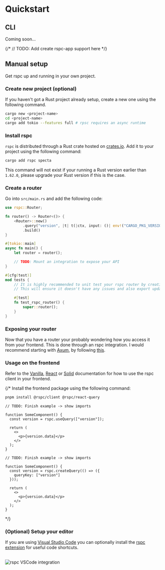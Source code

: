 
# Quickstart

## CLI

Coming soon...

{/* // TODO: Add create rspc-app support here */}

## Manual setup

Get rspc up and running in your own project.

<Steps>

### Create new project (optional)

If you haven't got a Rust project already setup, create a new one using the following command.

```bash
cargo new <project-name>
cd <project-name>
cargo add tokio --features full # rpsc requires an async runtime
```

### Install rspc

`rspc` is distributed through a Rust crate hosted on [crates.io](https://crates.io/crates/rspc). Add it to your project using the following command:

```bash
cargo add rspc specta
```

This command will not exist if your running a Rust version earlier than `1.62.0`, please upgrade your Rust version if this is the case.

### Create a router

Go into `src/main.rs` and add the following code:

```rs copy filename="src/main.rs"
use rspc::Router;

fn router() -> Router<()> {
    <Router>::new()
        .query("version", |t| t(|ctx, input: ()| env!("CARGO_PKG_VERSION")))
        .build()
}

#[tokio::main]
async fn main() {
    let router = router();

    // TODO: Mount an integration to expose your API
}

#[cfg(test)]
mod tests {
    // It is highly recommended to unit test your rspc router by creating it
    // This will ensure it doesn't have any issues and also export updated Typescript types.

    #[test]
    fn test_rspc_router() {
        super::router();
    }
}
```

### Exposing your router

Now that you have a router your probably wondering how you access it from your frontend. This is done through an rspc integration. I would recommend starting with [Axum](https://github.com/tokio-rs/axum), by following [this](/integrations/axum).

### Usage on the frontend

Refer to the [Vanilla](/client), [React](/client/react) or [Solid](/client/solid) documentation for how to use the rspc client in your frontend.

{/* Install the frontend package using the following command:

<Interpolate>

```bash
pnpm install @rspc/client @rspc/react-query
```

</Interpolate>

<IfFramework framework="react">

```tsx copy filename="src/MyComponent.tsx"
// TODO: Finish example -> show imports

function SomeComponent() {
  const version = rspc.useQuery(["version"]);

  return (
    <>
      <p>{version.data}</p>
    </>
  );
}
```

</IfFramework>

<IfFramework framework="solid">

```tsx copy filename="src/MyComponent.tsx"
// TODO: Finish example -> show imports

function SomeComponent() {
  const version = rspc.createQuery(() => ({
    queryKey: ["version"]
  }));

  return (
    <>
      <p>{version.data}</p>
    </>
  );
}
```

</IfFramework> */}

### (Optional) Setup your editor

If you are using [Visual Studio Code](https://code.visualstudio.com) you can optionally install the [rspc extension](https://marketplace.visualstudio.com/items?itemName=oscartbeaumont.rspc-vscode) for useful code shortcuts.

<br />

<Image src={vscodeIntegrationImg} alt="rspc VSCode integration" />

</Steps>
